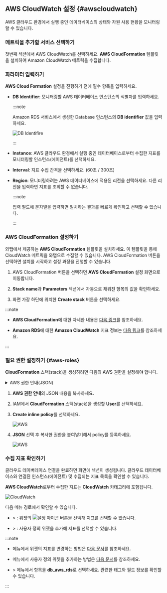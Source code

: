 ## AWS CloudWatch 설정 {#awscloudwatch}

AWS 클라우드 환경에서 실행 중인 데이터베이스의 상태와 자원 사용 현황을 모니터링할 수 있습니다.

### 메트릭을 추가할 서비스 선택하기

<Xclude product="oracle,mssql"><ImgLang img="db-cloudsettings-select-service.png" desc="Select service" /></Xclude>

<InDoc product="oracle,mssql"><ImgLang img="db-cloudsettings-select-service-oracle.png" desc="Select service" /></InDoc>

첫번째 섹션에서 <UI>AWS CloudWatch</UI>를 선택하세요. **AWS CloudFormation** 템플릿을 설치하여 Amazon CloudWatch 메트릭을 수집합니다.

### 파라미터 입력하기

**AWS Cloud Formation** 설정을 진행하기 전에 필수 항목을 입력하세요.

<ImgLang img="db-cloudsettings-input-parameters.png" desc="Parameters" />

* **DB Identifier**: 모니터링할 AWS 데이터베이스 인스턴스의 식별자를 입력하세요.

  :::note

  Amazon RDS 서비스에서 생성한 Database 인스턴스의 **DB identifier** 값을 입력하세요.

  ![DB Identifire](/img/db-cloudsettings-input-parameters-db-identifier.png)

  :::

* **Instance**: AWS 클라우드 환경에서 실행 중인 데이터베이스로부터 수집한 지표를 모니터링할 인스턴스(에이전트)를 선택하세요.

* **Interval**: 지표 수집 간격을 선택하세요. (60초 / 300초)

* **Region**: 모니터링하려는 AWS 데이터베이스에 적용된 리전을 선택하세요. 다른 리전을 입력하면 지표를 조회할 수 없습니다.

  :::note

  입력 필드에 문자열을 입력하면 일치하는 결과를 빠르게 확인하고 선택할 수 있습니다.

  <ImgLang img="db-cloudsettings-input-parameters-region.png" desc="Region" />

  :::

### AWS CloudFormation 설정하기

와탭에서 제공하는 **AWS CloudFormation** 템플릿을 설치하세요. 이 템플릿을 통해 CloudWatch 메트릭을 와탭으로 수집할 수 있습니다. <UI>AWS CloudFormation</UI> <Cmdname sid="setting" className="uitext" /> 버튼을 선택하면 설치를 시작하고 설정 과정을 진행할 수 있습니다.

<ImgLang img="db-cloudsettings-set-cloud-formation.png" desc="AWS CloudFormation" />

1. <UI>AWS CloudFormation</UI> <Cmdname sid="setting" className="uitext" /> 버튼을 선택하면 **AWS CloudFormation** 설정 화면으로 이동합니다. 

1. **Stack name**과 **Parameters** 섹션에서 자동으로 채워진 항목의 값을 확인하세요.

1. 화면 가장 하단에 위치한 **Create stack** 버튼을 선택하세요.

:::note

* **AWS CloudFormation**에 대한 자세한 내용은 [다음 링크](https://docs.aws.amazon.com/AWSCloudFormation/latest/UserGuide/Welcome.html)를 참조하세요.

* **Amazon RDS**에 대한 **Amazon CloudWatch** 지표 정보는 [다음 링크](https://docs.aws.amazon.com/AmazonRDS/latest/UserGuide/rds-metrics.html)를 참조하세요.

:::

### 필요 권한 설정하기 {#aws-roles}

**CloudFormation** 스택(stack)을 생성하려면 다음의 AWS 권한을 설정해야 합니다.

<details>

<summary>AWS 권한 안내(JSON)</summary>

```json
{
  "Version": "2012-10-17",
  "Statement": [
    {
      "Effect": "Allow",
      "Action": [
        "cloudformation:CreateStack",
        "cloudformation:UpdateStack",
        "cloudformation:DeleteStack",
        "cloudformation:DescribeStacks",
        "cloudformation:DescribeStackResources",
        "cloudformation:GetTemplateSummary",
        "cloudformation:DescribeStackEvents",
        "cloudformation:ListStacks",
        "cloudformation:ListStackResources"
      ],
      "Resource": "*"
    },
    {
      "Effect": "Allow",
      "Action": [
        "lambda:CreateFunction",
        "lambda:UpdateFunctionCode",
        "lambda:UpdateFunctionConfiguration",
        "lambda:InvokeFunction",
        "lambda:DeleteFunction",
        "lambda:GetFunction",
        "lambda:GetFunctionConfiguration",
        "lambda:ListFunctions"
      ],
      "Resource": "*"
    },
    {
      "Effect": "Allow",
      "Action": [
        "logs:CreateLogGroup",
        "logs:CreateLogStream",
        "logs:PutLogEvents",
        "logs:DescribeLogGroups",
        "logs:DescribeLogStreams",
        "logs:GetLogEvents",
        "logs:FilterLogEvents"
      ],
      "Resource": "*"
    }
    {
      "Effect": "Allow",
      "Action": [
        "events:PutRule",
        "events:PutTargets",
        "events:RemoveTargets",
        "events:DeleteRule",
        "events:DescribeRule",
        "events:EnableRule",
        "events:DisableRule"
      ],
      "Resource": "*"
    },
    {
      "Effect": "Allow",
      "Action": [
        "iam:CreateRole",
        "iam:AttachRolePolicy",
        "iam:PutRolePolicy",
        "iam:GetRole",
        "iam:DeleteRole",
        "iam:PassRole",
        "iam:ListRoles"
      ],
      "Resource": "*"
    },
    {
      "Effect": "Allow",
      "Action": [
        "cloudwatch:GetMetricData"
      ],
      "Resource": "*"
    },
    {
      "Effect": "Allow",
      "Action": [
        "s3:GetObject"
      ],
      "Resource": "arn:aws:s3:::repo.whatap.io/agent/db/WhaTapRDSMonitoring.zip"
    },
    {
      "Effect": "Allow",
      "Action": [
        "scheduler:GetSchedule",
        "scheduler:ListSchedules",
        "scheduler:CreateSchedule"
      ],
      "Resource": "*"
    }
  ]
}
```

</details>

1. **AWS 권한 안내**의 JSON 내용을 복사하세요.

1. IAM에서 **CloudFormation** 스택(stack)을 생성할 **User**를 선택하세요.

1. **Create inline policy**를 선택하세요.

    ![AWS](/img/db-cloudsettings-aws-iam-policy.png)

1. **JSON** 선택 후 복사한 권한을 붙여넣기해서 policy를 등록하세요.

    ![AWS](/img/db-cloudsettings-aws-iam-policy-json.png)

### 수집 지표 확인하기

클라우드 데이버테이스 연결을 완료하면 화면에 <Cmdname sid="TTL08633" className="uitext" /> 섹션이 생성됩니다. 클라우드 데이터베이스와 연결된 인스턴스(에이전트) 및 수집되는 지표 목록을 확인할 수 있습니다.

<ImgLang img="db-cloudsettings-added-aws-cloud-services.png" desc="Cloud Services" />

**AWS CloudWatch**로부터 수집한 지표는 **CloudWatch** 카테고리에 포함됩니다.

![CloudWatch](/img/db-cloudsettings-check-metrics-category-aws.png)

다음 메뉴 경로에서 확인할 수 있습니다.

* <Cmdname sid="side_dashboard" className="uitext" /> &gt; <Cmdname sid="side_dbMonitoring" className="uitext" />: 위젯의 ![설정 아이콘](/img/ico-setting.svg) 버튼을 선택해 지표를 선택할 수 있습니다.

* <Cmdname sid="side_dashboard" className="uitext" /> &gt; <Cmdname sid="side_multiInstance" className="uitext" />: 사용자 정의 위젯을 추가해 지표를 선택할 수 있습니다.

:::note

* <Cmdname sid="side_dbMonitoring" className="uitext" /> 메뉴에서 위젯의 지표를 변경하는 방법은 [다음 문서](instance-monitoring#selectmetrics)를 참조하세요.

* <Cmdname sid="side_multiInstance" className="uitext" /> 메뉴에서 사용자 정의 위젯을 추가하는 방법은 [다음 문서](multi-instance-monitoring#customwidget)를 참조하세요.

* <Cmdname sid="side_analysis" className="uitext" /> &gt; <Cmdname sid="side_metricsSearch" className="uitext" /> 메뉴에서 <Cmdname sid="category" className="uitext" /> 항목을 **db_aws_rds**로 선택하세요. 관련한 태그와 필드 정보를 확인할 수 있습니다.

:::